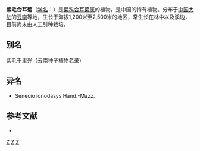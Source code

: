 {{Speciesbox 
| genus = Synotis
| species = ionodasya
| authority = (Hand.-Mazz.) C. Jeffrey et [[陈艺林|Y. L. Chen]]
}}
'''紫毛合耳菊'''（[[学名|学名]]：{{lang|la|''Synotis ionodasya''}}）是[[菊科|菊科]][[合耳菊属|合耳菊属]]的植物，是中国的特有植物。分布于[[中国大陆|中国大陆]]的[[云南|云南]]等地，生长于海拔1,200米至2,500米的地区，常生长在林中以及溪边，目前尚未由人工引种栽培。

== 别名 ==
紫毛千里光（云南种子植物名录）

== 异名 ==
* Senecio ionodasys Hand.-Mazz.

== 参考文献 ==
<div class="references-small">
* {{cite web| url =http://www.bioinfo.cn/db05/KmzwSpecies.php?action=view&id=5570| title =紫毛合耳菊| work =《中国高等植物数据库全库》| publisher =中国科学院微生物研究所| author =昆明植物研究所| accessdate =2009-02-25| deadurl =yes| archiveurl =https://web.archive.org/web/20160305054912/http://www.bioinfo.cn/db05/KmzwSpecies.php?action=view&id=5570| archivedate =2016-03-05}}
</div>

[[Category:合耳菊属|Z]]
[[Category:中國特有植物|Z]]
[[Category:云南植物|Z]]